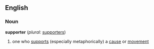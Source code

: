 ==English==

===Noun===
'''supporter'''  (''plural:'' [[supporters]])
# one who [[support]]s (especially metaphorically) a [[cause]] or [[movement]]